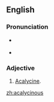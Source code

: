 ==English==

===Pronunciation===
* {{a|US}} {{IPA|/ˌeɪ.kəˈlɪs.n̩.əs/|lang=en}}
* {{rhymes|ɪsənəs|lang=en}}

===Adjective===
{{en-adj|-}}

# [[acalycine|Acalycine]].

[[zh:acalycinous]]